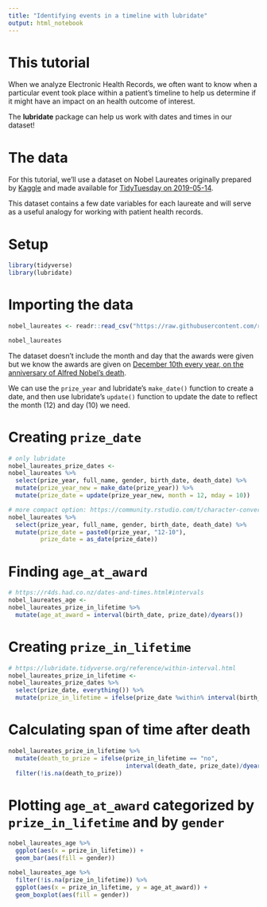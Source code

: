 ```yaml
---
title: "Identifying events in a timeline with lubridate"
output: html_notebook
---
```


# This tutorial
When we analyze Electronic Health Records, we often want to know when a particular event took place within a patient's timeline to help us determine if it might have an impact on an health outcome of interest. 

The **lubridate** package can help us work with dates and times in our dataset!

# The data
For this tutorial, we'll use a dataset on Nobel Laureates originally prepared by [Kaggle](https://www.kaggle.com/nobelfoundation/nobel-laureates#archive.csv) and made available for [TidyTuesday on 2019-05-14](https://github.com/rfordatascience/tidytuesday/blob/3040e14f3b4934e6fc621f57d78324b53e549086/data/2019/2019-05-14/readme.md).

This dataset contains a few date variables for each laureate and will serve as a useful analogy for working with patient health records.

# Setup
```r
library(tidyverse)
library(lubridate)
```

# Importing the data
```r
nobel_laureates <- readr::read_csv("https://raw.githubusercontent.com/rfordatascience/tidytuesday/master/data/2019/2019-05-14/nobel_winners.csv")

nobel_laureates
```

The dataset doesn't include the month and day that the awards were given but we know the awards are given on [December 10th every year, on the anniversary of Alfred Nobel's death](https://www.nobelprize.org/nobel-prize-award-ceremonies/).

We can use the `prize_year` and lubridate's `make_date()` function to create a date, and then use lubridate's `update()` function to update the date to reflect the month (12) and day (10) we need.

# Creating `prize_date`
```r
# only lubridate
nobel_laureates_prize_dates <-
nobel_laureates %>%
  select(prize_year, full_name, gender, birth_date, death_date) %>%
  mutate(prize_year_new = make_date(prize_year)) %>%
  mutate(prize_date = update(prize_year_new, month = 12, mday = 10))

# more compact option: https://community.rstudio.com/t/character-conversion-to-date-using-lubridate/29272/2
nobel_laureates %>%
  select(prize_year, full_name, gender, birth_date, death_date) %>%
  mutate(prize_date = paste0(prize_year, "12-10"),
         prize_date = as_date(prize_date))
```

# Finding `age_at_award`
```r
# https://r4ds.had.co.nz/dates-and-times.html#intervals
nobel_laureates_age <-
nobel_laureates_prize_in_lifetime %>%
  mutate(age_at_award = interval(birth_date, prize_date)/dyears())
```

# Creating `prize_in_lifetime`
```r
# https://lubridate.tidyverse.org/reference/within-interval.html
nobel_laureates_prize_in_lifetime <-
nobel_laureates_prize_dates %>%
  select(prize_date, everything()) %>%
  mutate(prize_in_lifetime = ifelse(prize_date %within% interval(birth_date, death_date), "yes", "no")) 
```

# Calculating span of time after death
```r
nobel_laureates_prize_in_lifetime %>%
  mutate(death_to_prize = ifelse(prize_in_lifetime == "no", 
                                 interval(death_date, prize_date)/dyears(), NA)) %>%
  filter(!is.na(death_to_prize))
```

# Plotting `age_at_award` categorized by `prize_in_lifetime` and by `gender`
```r
nobel_laureates_age %>%
  ggplot(aes(x = prize_in_lifetime)) + 
  geom_bar(aes(fill = gender)) 

nobel_laureates_age %>%
  filter(!is.na(prize_in_lifetime)) %>%
  ggplot(aes(x = prize_in_lifetime, y = age_at_award)) + 
  geom_boxplot(aes(fill = gender))
```

